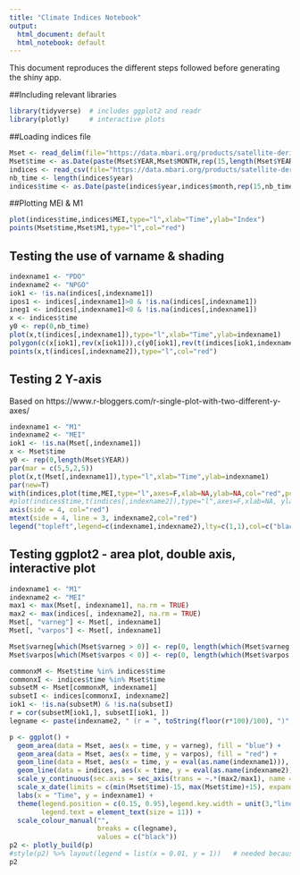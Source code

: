 ```yaml
---
title: "Climate Indices Notebook"
output:
  html_document: default
  html_notebook: default
---
```


This document reproduces the different steps followed before generating the shiny app.

##Including relevant libraries

```r
library(tidyverse)  # includes ggplot2 and readr
library(plotly)     # interactive plots
```

##Loading indices file
```r
Mset <- read_delim(file="https://data.mbari.org/products/satellite-derived/global-modes/Mset.txt",comment="%",delim="\t")
Mset$time <- as.Date(paste(Mset$YEAR,Mset$MONTH,rep(15,length(Mset$YEAR))),format="%Y %m %d")
indices <- read_csv(file="https://data.mbari.org/products/satellite-derived/global-modes/climate_indices.csv",comment="%")
nb_time <- length(indices$year)
indices$time <- as.Date(paste(indices$year,indices$month,rep(15,nb_time)),format="%Y %m %d")
```


##Plotting MEI & M1

```r
plot(indices$time,indices$MEI,type="l",xlab="Time",ylab="Index")
points(Mset$time,Mset$M1,type="l",col="red")
```


## Testing the use of varname & shading

```r
indexname1 <- "PDO"
indexname2 <- "NPGO"
iok1 <- !is.na(indices[,indexname1])
ipos1 <- indices[,indexname1]>0 & !is.na(indices[,indexname1])
ineg1 <- indices[,indexname1]<0 & !is.na(indices[,indexname1])
x <- indices$time
y0 <- rep(0,nb_time)
plot(x,t(indices[,indexname1]),type="l",xlab="Time",ylab=indexname1)
polygon(c(x[iok1],rev(x[iok1])),c(y0[iok1],rev(t(indices[iok1,indexname1]))),col="skyblue")
points(x,t(indices[,indexname2]),type="l",col="red")
```

## Testing 2 Y-axis

Based on https://www.r-bloggers.com/r-single-plot-with-two-different-y-axes/ 

```r
indexname1 <- "M1"
indexname2 <- "MEI"
iok1 <- !is.na(Mset[,indexname1])
x <- Mset$time
y0 <- rep(0,length(Mset$YEAR))
par(mar = c(5,5,2,5))
plot(x,t(Mset[,indexname1]),type="l",xlab="Time",ylab=indexname1)
par(new=T)
with(indices,plot(time,MEI,type="l",axes=F,xlab=NA,ylab=NA,col="red",pch=16,cex=1.2))
#plot(indices$time,t(indices[,indexname2]),type="l",axes=F,xlab=NA, ylab=NA,col="red")
axis(side = 4, col="red")
mtext(side = 4, line = 3, indexname2,col="red")
legend("topleft",legend=c(indexname1,indexname2),lty=c(1,1),col=c("black", "red"))
```

## Testing ggplot2 - area plot, double axis, interactive plot

```r
indexname1 <- "M1"
indexname2 <- "MEI"
max1 <- max(Mset[, indexname1], na.rm = TRUE)
max2 <- max(indices[, indexname2], na.rm = TRUE)
Mset[, "varneg"] <- Mset[, indexname1]
Mset[, "varpos"] <- Mset[, indexname1]

Mset$varneg[which(Mset$varneg > 0)] <- rep(0, length(which(Mset$varneg > 0)))
Mset$varpos[which(Mset$varpos < 0)] <- rep(0, length(which(Mset$varpos < 0)))

commonxM <- Mset$time %in% indices$time
commonxI <- indices$time %in% Mset$time
subsetM <- Mset[commonxM, indexname1]
subsetI <- indices[commonxI, indexname2]
iok1 <- !is.na(subsetM) & !is.na(subsetI)
r = cor(subsetM[iok1,], subsetI[iok1, ])
legname <- paste(indexname2, " (r = ", toString(floor(r*100)/100), ")", sep = "")

p <- ggplot() +
  geom_area(data = Mset, aes(x = time, y = varneg), fill = "blue") +
  geom_area(data = Mset, aes(x = time, y = varpos), fill = "red") +
  geom_line(data = Mset, aes(x = time, y = eval(as.name(indexname1))), linewidth = 0) +
  geom_line(data = indices, aes(x = time, y = eval(as.name(indexname2))/(max2/max1), color = legname), linewidth=0.5) +
  scale_y_continuous(sec.axis = sec_axis(trans = ~.*(max2/max1), name = indexname2)) +
  scale_x_date(limits = c(min(Mset$time)-15, max(Mset$time)+15), expand = c(0, 0)) +
  labs(x = "Time", y = indexname1) +
  theme(legend.position = c(0.15, 0.95),legend.key.width = unit(3,"line"),legend.background = element_rect(fill="transparent"),
        legend.text = element_text(size = 11)) +
  scale_colour_manual("",
                      breaks = c(legname),
                      values = c("black"))
p2 <- plotly_build(p)
#style(p2) %>% layout(legend = list(x = 0.01, y = 1))   # needed because ggplotly removes the legend position
p2
```


